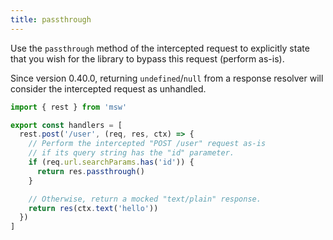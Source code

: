 ```yaml
---
title: passthrough
---
```


Use the `passthrough` method of the intercepted request to explicitly state that you wish for the library to bypass this request (perform as-is).

<Hint>Since version 0.40.0, returning <code>undefined</code>/<code>null</code> from a response resolver will consider the intercepted request as unhandled.</Hint>

```js
import { rest } from 'msw'

export const handlers = [
  rest.post('/user', (req, res, ctx) => {
    // Perform the intercepted "POST /user" request as-is
    // if its query string has the "id" parameter.
    if (req.url.searchParams.has('id')) {
      return res.passthrough()
    }

    // Otherwise, return a mocked "text/plain" response.
    return res(ctx.text('hello'))
  })
]
```
